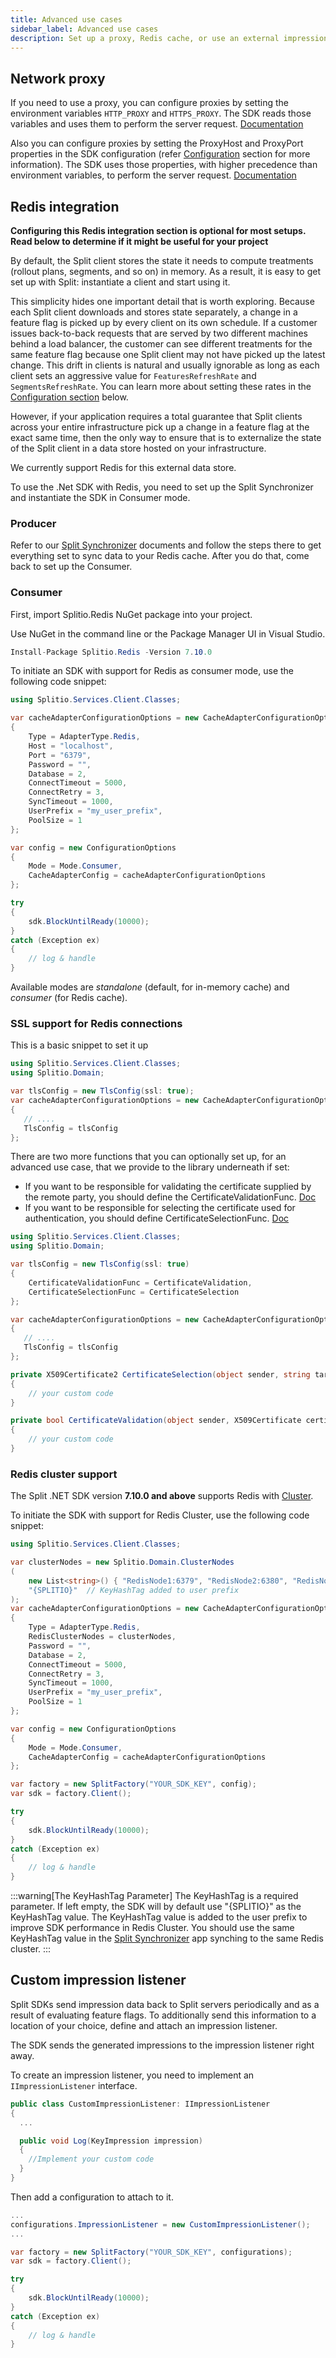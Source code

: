 ```yaml
---
title: Advanced use cases
sidebar_label: Advanced use cases
description: Set up a proxy, Redis cache, or use an external impression listener.
---
```


## Network proxy

If you need to use a proxy, you can configure proxies by setting the environment variables `HTTP_PROXY` and `HTTPS_PROXY`. The SDK reads those variables and uses them to perform the server request. [Documentation](https://learn.microsoft.com/en-us/dotnet/api/system.net.http.httpclient.defaultproxy?view=net-7.0)

Also you can configure proxies by setting the ProxyHost and ProxyPort properties in the SDK configuration (refer [Configuration](#configuration) section for more information). The SDK uses those properties, with higher precedence than environment variables, to perform the server request. [Documentation](https://learn.microsoft.com/en-us/dotnet/api/system.net.webproxy.-ctor?view=net-7.0#system-net-webproxy-ctor(system-string-system-int32))

## Redis integration

**Configuring this Redis integration section is optional for most setups. Read below to determine if it might be useful for your project**

By default, the Split client stores the state it needs to compute treatments (rollout plans, segments, and so on) in memory. As a result, it is easy to get set up with Split: instantiate a client and start using it.

This simplicity hides one important detail that is worth exploring. Because each Split client downloads and stores state separately, a change in a feature flag is picked up by every client on its own schedule. If a customer issues back-to-back requests that are served by two different machines behind a load balancer, the customer can see different treatments for the same feature flag because one Split client may not have picked up the latest change. This drift in clients is natural and usually ignorable as long as each client sets an aggressive value for `FeaturesRefreshRate` and `SegmentsRefreshRate`. You can learn more about setting these rates in the [Configuration section](#configuration) below.

However, if your application requires a total guarantee that Split clients across your entire infrastructure pick up a change in a feature flag at the exact same time, then the only way to ensure that is to externalize the state of the Split client in a data store hosted on your infrastructure.

We currently support Redis for this external data store.

To use the .Net SDK with Redis, you need to set up the Split Synchronizer and instantiate the SDK in Consumer mode.

### Producer

Refer to our [Split Synchronizer](https://help.split.io/hc/en-us/articles/360019686092) documents and follow the steps there to get everything set to sync data to your Redis cache. After you do that, come back to set up the Consumer.

### Consumer

First, import Splitio.Redis NuGet package into your project.

Use NuGet in the command line or the Package Manager UI in Visual Studio.

```csharp title="NuGet"
Install-Package Splitio.Redis -Version 7.10.0
```

To initiate an SDK with support for Redis as consumer mode, use the following code snippet:

```csharp title="C#"
using Splitio.Services.Client.Classes;

var cacheAdapterConfigurationOptions = new CacheAdapterConfigurationOptions
{
    Type = AdapterType.Redis,
    Host = "localhost",
    Port = "6379",
    Password = "",
    Database = 2,
    ConnectTimeout = 5000,
    ConnectRetry = 3,
    SyncTimeout = 1000,
    UserPrefix = "my_user_prefix",
    PoolSize = 1
};

var config = new ConfigurationOptions
{
    Mode = Mode.Consumer,
    CacheAdapterConfig = cacheAdapterConfigurationOptions
};

try
{
    sdk.BlockUntilReady(10000);
}
catch (Exception ex)
{
    // log & handle
}
```

Available modes are *standalone* (default, for in-memory cache) and *consumer* (for Redis cache).

### SSL support for Redis connections

This is a basic snippet to set it up

``` csharp title="C#"
using Splitio.Services.Client.Classes;
using Splitio.Domain;

var tlsConfig = new TlsConfig(ssl: true);
var cacheAdapterConfigurationOptions = new CacheAdapterConfigurationOptions
{
   // ....
   TlsConfig = tlsConfig
};
```

There are two more functions that you can optionally set up, for an advanced use case, that we provide to the library underneath if set:
* If you want to be responsible for validating the certificate supplied by the remote party, you should define the CertificateValidationFunc. [Doc](https://github.com/StackExchange/StackExchange.Redis/blob/main/src/StackExchange.Redis/ConfigurationOptions.cs#L158)
* If you want to be responsible for selecting the certificate used for authentication, you should define CertificateSelectionFunc. [Doc](https://github.com/StackExchange/StackExchange.Redis/blob/main/src/StackExchange.Redis/ConfigurationOptions.cs#L151)

``` csharp title="C#"
using Splitio.Services.Client.Classes;
using Splitio.Domain;

var tlsConfig = new TlsConfig(ssl: true)
{
    CertificateValidationFunc = CertificateValidation,
    CertificateSelectionFunc = CertificateSelection
};

var cacheAdapterConfigurationOptions = new CacheAdapterConfigurationOptions
{
   // ....
   TlsConfig = tlsConfig
};
```

``` csharp title="C#"
private X509Certificate2 CertificateSelection(object sender, string targetHost, X509CertificateCollection localCertificates, X509Certificate remoteCertificate, string[] acceptableIssuers)
{
    // your custom code
}

private bool CertificateValidation(object sender, X509Certificate certificate, X509Chain chain, SslPolicyErrors sslPolicyErrors)
{
    // your custom code
}
```

### Redis cluster support

The Split .NET SDK version **7.10.0 and above** supports Redis with [Cluster](https://redis.io/topics/cluster-spec).

To initiate the SDK with support for Redis Cluster, use the following code snippet:

```csharp title="C#"
using Splitio.Services.Client.Classes;

var clusterNodes = new Splitio.Domain.ClusterNodes
(
    new List<string>() { "RedisNode1:6379", "RedisNode2:6380", "RedisNode3:6381", ... },
    "{SPLITIO}"  // KeyHashTag added to user prefix
);
var cacheAdapterConfigurationOptions = new CacheAdapterConfigurationOptions
{
    Type = AdapterType.Redis,
    RedisClusterNodes = clusterNodes,
    Password = "",
    Database = 2,
    ConnectTimeout = 5000,
    ConnectRetry = 3,
    SyncTimeout = 1000,
    UserPrefix = "my_user_prefix",
    PoolSize = 1
};

var config = new ConfigurationOptions
{
    Mode = Mode.Consumer,
    CacheAdapterConfig = cacheAdapterConfigurationOptions
};

var factory = new SplitFactory("YOUR_SDK_KEY", config);
var sdk = factory.Client();

try
{
    sdk.BlockUntilReady(10000);
}
catch (Exception ex)
{
    // log & handle
}
```

:::warning[The KeyHashTag Parameter]
The KeyHashTag is a required parameter. If left empty, the SDK will by default use "\{SPLITIO\}" as the KeyHashTag value. The KeyHashTag value is added to the user prefix to improve SDK performance in Redis Cluster.
You should use the same KeyHashTag value in the [Split Synchronizer](https://help.split.io/hc/en-us/articles/360019686092-Split-Synchronizer) app synching to the same Redis cluster.
:::

## Custom impression listener

Split SDKs send impression data back to Split servers periodically and as a result of evaluating feature flags. To additionally send this information to a location of your choice, define and attach an impression listener.

The SDK sends the generated impressions to the impression listener right away.

To create an impression listener, you need to implement an `IImpressionListener` interface.

```csharp title="Listener"
public class CustomImpressionListener: IImpressionListener
{
  ...

  public void Log(KeyImpression impression)
  {
    //Implement your custom code
  }
}
```

Then add a configuration to attach to it.

```csharp title="Configuration"
...
configurations.ImpressionListener = new CustomImpressionListener();
...

var factory = new SplitFactory("YOUR_SDK_KEY", configurations);
var sdk = factory.Client();

try
{
    sdk.BlockUntilReady(10000);
}
catch (Exception ex)
{
    // log & handle
}
```